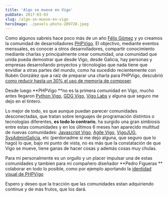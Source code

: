 ```yaml
---
title: 'Algo se mueve en Vigo'
pubDate: 2017-03-03
slug: /algo-se-mueve-en-vigo
heroImage: ./pexels-photo-209728.jpeg
---
```


Como algunos sabreis hace poco más de un año [Félix Gómez](http://felixgomez.eu/) y yo creamos la comunidad de desarrolladores [PHPVigo](http://www.phpvigo.com). El objectivo, mediante eventos mensuales, es conocer a otros desarrolladores, compartir conocimiento mediante charlas y principalmente crear comunidad, una comunidad que unida pueda demostrar que desde Vigo, desde Galicia, hay personas y empresas desarrollando proyectos y técnologías que nada tiene que envidiar a otras partes del mundo, como ha sucedido recientemente con Rubén González que a raíz de preparar una charla para PHPVigo, descubrió [como reducir hasta un 30% el uso de memoria de composer](http://symfony.es/noticias/2017/02/27/composer-reduce-su-consumo-de-memoria-hasta-un-30-gracias-a-un-programador-espanol/).

Desde luego **PHPVigo **no es la primera comunidad en Vigo, mucho antes llegaron [Python Vigo](https://www.python-vigo.es/), [GDG Vigo,](https://www.meetup.com/es-ES/GDGVigo/) [Vigo Labs](https://www.meetup.com/es-ES/Vigo-Labs/) y alguna que seguro me dejo en el tintero.

Lo mejor de todo, es que aunque puedan parecer comunidades desconectadas, que tratan sobre lenguajes de programación distintos o tecnologías diferentes, **es todo lo contrario**, ha surgido una gran simbiosis entre estas comunidades y en los últimos 6 meses han aparecido multitud de nuevas comunidades: [Javascript Vigo](https://www.meetup.com/es-ES/JavaScriptVigo/), [Agile Vigo](https://www.meetup.com/es-ES/agile-vigo/), [VigoJUG](https://www.meetup.com/es-ES/Vigo-JUG/), [SysAdminGalicia](https://www.meetup.com/es-ES/Sysadmin-Galicia/), etc (perdonadme si me dejo alguna, que seguro que lo hago) lo que, bajo mi punto de vista, no es más que la constatación de que Vigo se mueve, tiene ganas de hacer cosas y además cosas muy chulas.

Para mi personalmente es un orgullo y un placer impulsar una de estas comunidades y tambien para mi compañero diseñador **Pedro Figueras ** colaborar en todo lo posible, como por ejemplo aportando la [identidad visual de PHPVigo](https://www.pedrofigueras.com/es/proyecto/grupo-phpvigo)

Espero y deseo que la tracción que las comunidades estan adquiriendo continue y de más frutos, que los dará.

